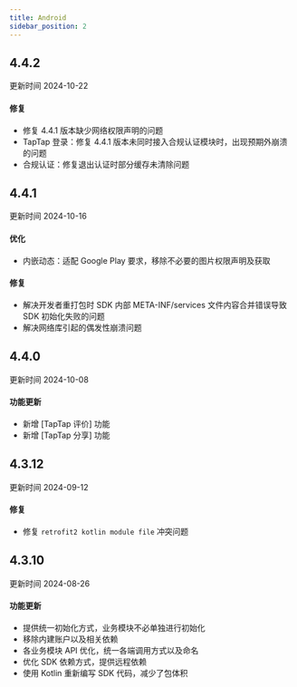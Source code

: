 ```yaml
---
title: Android
sidebar_position: 2
---
```


<h2> 4.4.2 </h2>

更新时间 2024-10-22

<h4> 修复 </h4>

- 修复 4.4.1 版本缺少网络权限声明的问题
- TapTap 登录：修复 4.4.1 版本未同时接入合规认证模块时，出现预期外崩溃的问题
- 合规认证：修复退出认证时部分缓存未清除问题


<h2> 4.4.1 </h2>

更新时间 2024-10-16

<h4> 优化 </h4>

- 内嵌动态：适配 Google Play 要求，移除不必要的图片权限声明及获取

<h4> 修复 </h4>

- 解决开发者重打包时 SDK 内部 META-INF/services 文件内容合并错误导致 SDK 初始化失败的问题
- 解决网络库引起的偶发性崩溃问题

<h2> 4.4.0 </h2>

更新时间 2024-10-08

<h4> 功能更新 </h4>

- 新增 [TapTap 评价] 功能
- 新增 [TapTap 分享] 功能

<h2> 4.3.12 </h2>

更新时间 2024-09-12

<h4> 修复 </h4>

- 修复 `retrofit2 kotlin module file` 冲突问题


<h2> 4.3.10 </h2>

更新时间 2024-08-26

<h4> 功能更新 </h4>

- 提供统一初始化方式，业务模块不必单独进行初始化
- 移除内建账户以及相关依赖
- 各业务模块 API 优化，统一各端调用方式以及命名
- 优化 SDK 依赖方式，提供远程依赖
- 使用 Kotlin 重新编写 SDK 代码，减少了包体积


